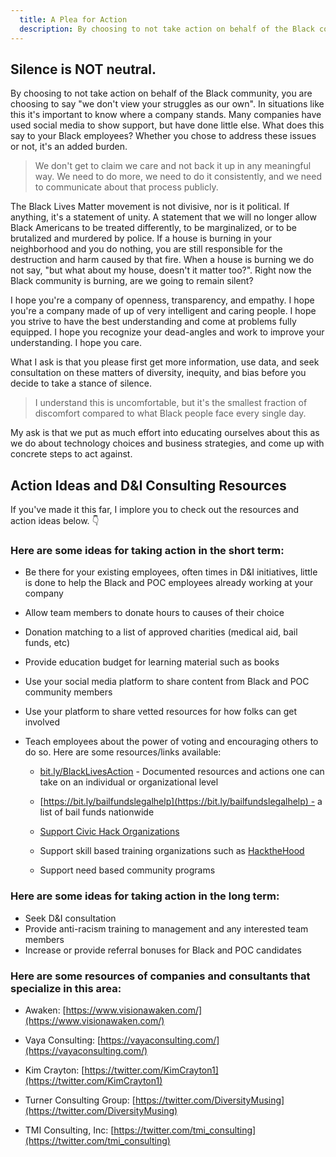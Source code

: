 ```yaml
---
  title: A Plea for Action
  description: By choosing to not take action on behalf of the Black community, you are choosing to say "we don't view your struggles as our own". In situations like this it's important to know where a company stands.
---
```


## Silence is NOT neutral.

By choosing to not take action on behalf of the Black community, you are choosing to say "we don't view your struggles as our own". In situations like this it's important to know where a company stands. Many companies have used social media to show support, but have done little else. What does this say to your Black employees? Whether you chose to address these issues or not, it's an added burden.

> We don't get to claim we care and not back it up in any meaningful way. We need to do more, we need to do it consistently, and we need to communicate about that process publicly.

The Black Lives Matter movement is not divisive, nor is it political. If anything, it's a statement of unity. A statement that we will no longer allow Black Americans to be treated differently, to be marginalized, or to be brutalized and murdered by police. If a house is burning in your neighborhood and you do nothing, you are still responsible for the destruction and harm caused by that fire. When a house is burning we do not say, "but what about my house, doesn't it matter too?". Right now the Black community is burning, are we going to remain silent?

I hope you're a company of openness, transparency, and empathy. I hope you're a company made of up of very intelligent and caring people. I hope you strive to have the best understanding and come at problems fully equipped. I hope you recognize your dead-angles and work to improve your understanding. I hope you care.

What I ask is that you please first get more information, use data, and seek consultation on these matters of diversity, inequity, and bias before you decide to take a stance of silence.

> I understand this is uncomfortable, but it's the smallest fraction of discomfort compared to what Black people face every single day.

My ask is that we put as much effort into educating ourselves about this as we do about technology choices and business strategies, and come up with concrete steps to act against.

## Action Ideas and D&I Consulting Resources

If you've made it this far, I implore you to check out the resources and action ideas below. 👇

### Here are some ideas for taking action in the short term:

- Be there for your existing employees, often times in D&I initiatives, little is done to help the Black and POC employees already working at your company
- Allow team members to donate hours to causes of their choice
- Donation matching to a list of approved charities (medical aid, bail funds, etc)
- Provide education budget for learning material such as books
- Use your social media platform to share content from Black and POC community members
- Use your platform to share vetted resources for how folks can get involved
- Teach employees about the power of voting and encouraging others to do so. Here are some resources/links available:

  - [bit.ly/BlackLivesAction](http://bit.ly/BlackLivesAction) - Documented resources and actions one can take on an individual or organizational level

  - [https://bit.ly/bailfundslegalhelp](https://bit.ly/bailfundslegalhelp) - a list of bail funds nationwide
  - [Support Civic Hack Organizations](https://brigade.codeforamerica.org/)
  - Support skill based training organizations such as [HacktheHood](https://www.hackthehood.org/)
  - Support need based community programs

### Here are some ideas for taking action in the long term:

- Seek D&I consultation
- Provide anti-racism training to management and any interested team members
- Increase or provide referral bonuses for Black and POC candidates

### Here are some resources of companies and consultants that specialize in this area:

- Awaken: [https://www.visionawaken.com/](https://www.visionawaken.com/)

- Vaya Consulting: [https://vayaconsulting.com/](https://vayaconsulting.com/)
- Kim Crayton: [https://twitter.com/KimCrayton1](https://twitter.com/KimCrayton1)
- Turner Consulting Group: [https://twitter.com/DiversityMusing](https://twitter.com/DiversityMusing)
- TMI Consulting, Inc: [https://twitter.com/tmi_consulting](https://twitter.com/tmi_consulting)
